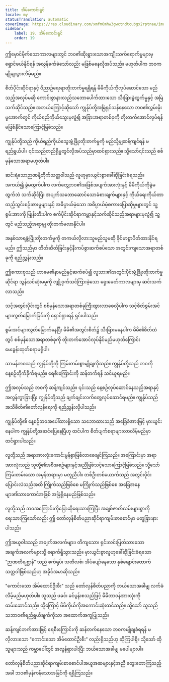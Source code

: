 ```yaml
---
title: အိမ်ကောင်းရှင်
locale: my
statusTranslation: automatic
coverImage: https://res.cloudinary.com/xmfm6mhw3gwctndtcubgx2rptnae/image/upload/v1740468922/small_cover_tratado_de_psicologia_revolucionaria_a4c0dca4e0.webp
sidebar:
    label: 19. အိမ်ကောင်းရှင်
    order: 19
---
```

ဤမှောင်မိုက်သောကာလများတွင် ဘဝ၏ဆိုးရွားသောအကျိုးသက်ရောက်မှုများမှ ရှောင်ဖယ်နိုင်ရန် အလွန်ခက်ခဲသော်လည်း မဖြစ်မနေလိုအပ်သည်။ မဟုတ်ပါက ဘဝကမျိုချသွားလိမ့်မည်။

စိတ်ပိုင်းဆိုင်ရာနှင့် ဝိညာဉ်ရေးရာတိုးတက်မှုရရှိရန် မိမိကိုယ်ကိုလုပ်ဆောင်သော မည်သည့်အလုပ်မဆို ကောင်းစွာနားလည်သဘောပေါက်ထားသော သီးခြားခွဲထွက်မှုနှင့် အမြဲသက်ဆိုင်သည်။ အဘယ်ကြောင့်ဆိုသော် ကျွန်ုပ်တို့အမြဲရှင်သန်နေသော ဘဝ၏လွှမ်းမိုးမှုအောက်တွင် ကိုယ်ရည်ကိုယ်သွေးမှလွဲ၍ အခြားအရာတစ်ခုကို တိုးတက်အောင်လုပ်ရန် မဖြစ်နိုင်သောကြောင့်ဖြစ်သည်။

ကျွန်ုပ်တို့သည် ကိုယ်ရည်ကိုယ်သွေးဖွံ့ဖြိုးတိုးတက်မှုကို မည်သို့မျှဆန့်ကျင်ရန် မရည်ရွယ်ပါ။ ၎င်းသည်တည်ရှိမှုတွင်လိုအပ်သည်မှာထင်ရှားသည်။ သို့သော်၎င်းသည် စစ်မှန်သောအရာမဟုတ်ပါ။

ဆင်းရဲသောဉာဏနို့တိုက်သတ္တဝါသည် လူဟုမှားယွင်းစွာခေါ်ဆိုခြင်းခံရသည်။ အကယ်၍ ခွဲမထွက်ပါက လက်တွေ့ဘဝ၏အဖြစ်အပျက်အားလုံးနှင့် မိမိကိုယ်ကိုခွဲမထွက်ဘဲ သက်ဆိုင်ပြီး အပျက်သဘောဆောင်သောခံစားချက်များနှင့် ကိုယ်ရေးကိုယ်တာထည့်သွင်းစဉ်းစားမှုများနှင့် အဓိပ္ပာယ်မဲ့သော အဓိပ္ပာယ်မဲ့စကားပြောဆိုမှုများတွင် သူ့စွမ်းအားကို ဖြုန်းတီးပါက စက်ပိုင်းဆိုင်ရာကမ္ဘာနှင့်သက်ဆိုင်သည့်အရာများမှလွဲ၍ သူ့တွင် မည်သည့်အရာမျှ တိုးတက်မလာနိုင်ပါ။

အနှစ်သာရဖွံ့ဖြိုးတိုးတက်မှုကို တကယ်လိုလားသူမည်သူမဆို ခိုင်မာစွာပိတ်ထားနိုင်ရမည်။ ဤသည်မှာ တိတ်ဆိတ်ခြင်းနှင့်နီးကပ်စွာဆက်စပ်သော အတွင်းကျသောအရာတစ်ခုကို ရည်ညွှန်းသည်။

ဤစကားစုသည် ဟာမေ၏နာမည်နှင့်ဆက်စပ်၍ လူသား၏အတွင်းပိုင်းဖွံ့ဖြိုးတိုးတက်မှုဆိုင်ရာ သွန်သင်ဆုံးမမှုကို လျှို့ဝှက်သင်ကြားခဲ့သော ရှေးခေတ်ကာလများမှ ဆင်းသက်လာသည်။

သင့်အတွင်းပိုင်းတွင် စစ်မှန်သောအရာတစ်ခုကြီးထွားလာစေလိုပါက သင့်စိတ်စွမ်းအင်များလွတ်မြောက်ခြင်းကို ရှောင်ရှားရန် ရှင်းပါသည်။

စွမ်းအင်များလွတ်မြောက်နေပြီး မိမိ၏အတွင်းစိတ်၌ သီးခြားမနေပါက မိမိ၏စိတ်ထဲတွင် စစ်မှန်သောအရာတစ်ခုကို တိုးတက်အောင်လုပ်နိုင်မည်မဟုတ်ကြောင်း မေးခွန်းထုတ်စရာမရှိပါ။

သာမန်ဘဝသည် ကျွန်ုပ်တို့ကို ကြမ်းတမ်းစွာမျိုချလိုသည်။ ကျွန်ုပ်တို့သည် ဘဝကိုနေ့စဉ်တိုက်ခိုက်ရမည်။ ရေစီးကြောင်းကို ဆန်တက်ရန် သင်ယူရမည်။

ဤအလုပ်သည် ဘဝကို ဆန့်ကျင်သည်။ ၎င်းသည် နေ့စဉ်လုပ်ဆောင်နေသည့်အရာနှင့် အလွန်ကွာခြားပြီး ကျွန်ုပ်တို့သည် ချက်ချင်းလက်တွေ့လုပ်ဆောင်ရမည်။ ကျွန်ုပ်သည် အသိစိတ်၏တော်လှန်ရေးကို ရည်ညွှန်းလိုပါသည်။

ကျွန်ုပ်တို့၏ နေ့စဉ်ဘဝအပေါ်ထားရှိသော သဘောထားသည် အခြေခံအားဖြင့် မှားယွင်းနေပါက ကျွန်ုပ်တို့အဆင်ပြေနေပြီဟု ထင်ပါက စိတ်ပျက်စရာများလာလိမ့်မည်မှာ ထင်ရှားပါသည်။

လူတို့သည် အရာအားလုံးကောင်းမွန်စွာဖြစ်လာစေချင်ကြသည်။ အကြောင်းမှာ အရာအားလုံးသည် သူတို့၏အစီအစဉ်များနှင့်အညီဖြစ်သင့်သောကြောင့်ဖြစ်သည်။ သို့သော် ကြမ်းတမ်းသော အမှန်တရားမှာ မတူညီပါ။ တစ်ဦးတစ်ယောက်သည် အတွင်းပိုင်းပြောင်းလဲသည်အထိ ကြိုက်သည်ဖြစ်စေ မကြိုက်သည်ဖြစ်စေ အခြေအနေများ၏သားကောင်အဖြစ် အမြဲရှိနေမည်ဖြစ်သည်။

လူတို့သည် ဘဝအကြောင်းကိုပြောဆိုရေးသားကြပြီး အချစ်ဇာတ်လမ်းများစွာကို ရေးသားကြသော်လည်း ဤ တော်လှန်စိတ်ပညာဆိုင်ရာကျမ်းစာစောင်မှာ မတူခြားနားပါသည်။

ဤအယူဝါဒသည် အချက်အလက်များ၊ တိကျသော၊ ရှင်းလင်းပြတ်သားသော အချက်အလက်များသို့ ရောက်ရှိသွားသည်။ မှားယွင်းစွာလူဟုခေါ်ဆိုခြင်းခံရသော “ဉာဏတိရစ္ဆာန်” သည် စက်ရုပ်၊ သတိလစ်၊ အိပ်ပျော်နေသော နှစ်ချောင်းထောက်သတ္တဝါဖြစ်သည်ဟု အခိုင်အမာဆိုသည်။

"ကောင်းသော အိမ်ထောင်ဦးစီး" သည် တော်လှန်စိတ်ပညာကို ဘယ်သောအခါမျှ လက်ခံလိမ့်မည်မဟုတ်ပါ။ သူသည် ဖခင်၊ ခင်ပွန်းစသည်ဖြင့် မိမိတာဝန်အားလုံးကို ထမ်းဆောင်သည်။ ထို့ကြောင့် မိမိကိုယ်ကိုအကောင်းဆုံးထင်သည်။ သို့သော် သူသည် သဘာဝ၏ရည်ရွယ်ချက်ကိုသာ အထောက်အကူပြုသည်။

ဆန့်ကျင်ဘက်အားဖြင့် ရေစီးကြောင်းကို ဆန်တက်နေသော ဘဝကမျိုချခံရရန် မလိုလားသော "ကောင်းသော အိမ်ထောင်ဦးစီး" လည်းရှိသည်ဟု ဆိုကြပါစို့။ သို့သော် ထိုသူများသည် ကမ္ဘာပေါ်တွင် အလွန်ရှားပါးပြီး ဘယ်သောအခါမျှ မပေါများပါ။

တော်လှန်စိတ်ပညာဆိုင်ရာကျမ်းစာစောင်ပါအယူအဆများနှင့်အညီ တွေးတောကြသည့်အခါ ဘဝ၏မှန်ကန်သောအမြင်ကို ရရှိကြသည်။

